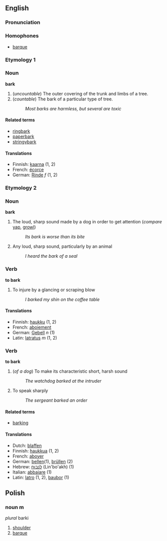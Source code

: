 == English ==
===Pronunciation===

===Homophones===
*[[barque]] <!-- may be a synonym too?-->

===Etymology 1===

=== Noun ===
'''bark'''

# (''uncountable'') The outer covering of the trunk and limbs of a tree.
# (''countable'') The bark of a particular type of tree.
#: ''Most barks are harmless, but several are toxic''

==== Related terms ====
* [[ringbark]]
* [[paperbark]]
* [[stringybark]]

====Translations====
*Finnish: [[kaarna]] (1, 2)
*French: [[écorce]]
*German: [[Rinde]] ''f'' (1, 2)

===Etymology 2===
===Noun===
'''bark'''

# The loud, sharp sound made by a dog in order to get attention (''compare'' [[yap]], [[growl]])
#: ''Its bark is worse than its bite''
# Any loud, sharp sound, particularly by an animal
#: ''I heard the bark of a seal''

===Verb===
'''to bark'''

# To injure by a glancing or scraping blow
#: ''I barked my shin on the coffee table''

====Translations====
*Finnish: [[haukku]] (1, 2)
*French: [[aboiement]]
*German: [[Gebell]] ''n'' (1)
*Latin: [[latratus]] ''m'' (1, 2) 

=== Verb ===
'''to bark'''
# (''of a dog'') To make its characteristic short, harsh sound
#: ''The watchdog barked at the intruder''
# To speak sharply
#: ''The sergeant barked an order''

====Related terms====
*[[barking]] <!--noun and adj; "barking mad" would be a related term under "barking"-->

====Translations====
*Dutch: [[blaffen]]
*Finnish: [[haukkua]] (1, 2)
*French: [[aboyer]]
*German: [[bellen]](1), [[brüllen]] (2)
*Hebrew: [[לנבוח]] (Lin'bo'akh) (1)
*Italian: [[abbaiare]] (1)
*Latin: [[latro]] (1, 2), [[baubor]] (1)


== Polish ==

===noun m===
''plural'' barki

# [[shoulder]]
# [[barque]]